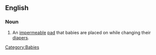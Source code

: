 == English ==
=== Noun ===
{{en-noun|sg=[[changing]] [[pad]]}}
# An [[impermeable]] [[pad]] that babies are placed on while changing their [[diaper]]s.

[[Category:Babies]]
